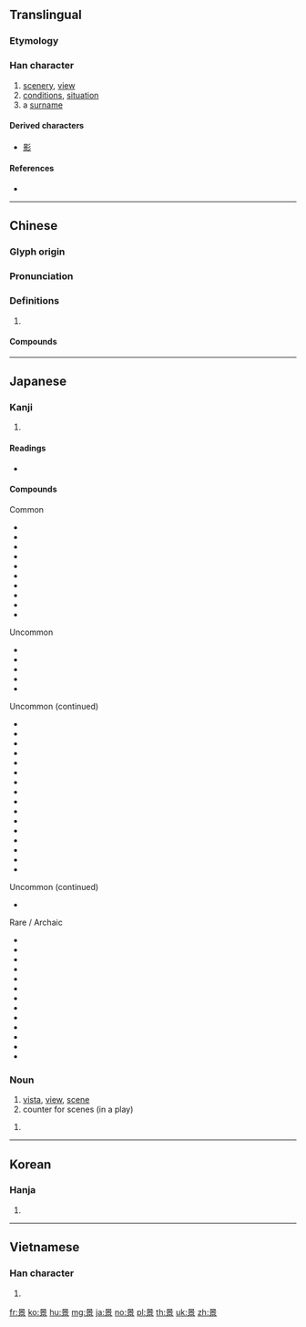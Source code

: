 ==Translingual==
===Etymology===
{{Han etyl}}
{{Han compound|日|京|ls=psc|c1=s|c2=p|t1=sun}}

===Han character===
{{Han char|rn=72|rad=日|as=08|sn=12|four=60906|canj=AYRF|ids=⿱日京}}

# [[scenery]], [[view]]
# [[conditions]], [[situation]]
# a [[surname]]

====Derived characters====
* [[影]]

====References====
* {{Han ref|kx=0496.300|dkj=13983|dj=0862.130|hdz=21520.030|uh=666F|ud=26223|bh=B4BA|bd=46266}}

----

==Chinese==
{{zh-forms}}

===Glyph origin===
{{Han etym}}

===Pronunciation===
{{zh-pron
|m=jǐng
|c=ging2
|mn=kéng
|mc=y
|oc=y
|cat=
}}

===Definitions===
{{zh-hanzi}}

# {{rfdef|zh}}

====Compounds====
{{zh-der|景點|景觀|景況|景慕|景片|景頗族|景氣|景區|景色|景深|景勝|景泰藍|景天|景物|景象|景仰|景緻|景洪|一景兒|不景氣|中景|中近景|人文景觀|何景明|佳景|侯景|侯景之亂|係風捕景|倒景|光景|內景|全景|全景電影|出外景|出景|前景|勝景|即景|即景會心|即景生情|反景|取景|和景|地理景觀|場景|外景|夜景|大殺風景|大煞風景|大遠景|奇景|好景|好景不常|好景不長|媚景|家景|實景|寫景|對景|對景傷情|布景|年景|幻景|形景|後景|急景|急景凋年|急景流年|情景|情景交融|應景|戢景|拍外景|搭景|文景之治|春和景明|春景|晚景|景光|景命|景員|景山|景岳全書|景差|景從|景從雲合|景從雲集|景德鎮|景教|景星|景星勛章|景星慶雲|景氣循環|景氣變動|景泰|景福|景致|景行|景迂生集|景遇|景運|景陽宮井|景陽崗|景雲|景風|暇景|暮景|暮景桑榆|暮景殘光|桑榆晚景|桑榆暮景|桑榆末景|殺風景|比景|流景|淑景|滅景|漢景帝|瀟湘八景|煙景|煞風景|生情見景|異景|盆景|看景生情|睹景傷情|秋景|絕景|繫風捕景|美景|美景良辰|老景|背景|背景輻射|背景音樂|自然景觀|良宵美景|良時美景|良辰媚景|良辰美景|莫景|蜃景|行景|補景|襯景|西洋景|見景生情|觸景傷情|觸景傷懷|觸景生情|觸景生懷|許景澄|躡景|躡景追飛|近景|返景|迷你盆景|過景|遠景|郭景純|配景|長繩繫景|陶弘景|陽景|霽景|靈景|風景|風景區|風景畫|高山景行|點景}}

----

==Japanese==

===Kanji===
{{ja-kanji|grade=4|rs=日08}}

# {{defn|lang=ja|sort=日08}}

====Readings====
* {{ja-readings|goon=[[きょう]] (kyō) {{non-joyo-reading}}, [[よう]] (yō) {{non-joyo-reading}}|kanon=[[えい]] (ei) {{non-joyo-reading}}, [[けい]] (kei)|kun=[[けしき]] (keshiki), [[かげ]] (kage)}}

====Compounds====
{{der-top3|Compounds for 景}}
Common
* {{m|ja|景品|tr=keihin}}
* {{m|ja|景観|tr=keikan}}
* {{m|ja|景気|tr=keiki}}
* {{m|ja|景色|tr=keshiki}}
* {{m|ja|景勝|tr=keishō}}
* {{m|ja|風景|tr=fūkei}}
* {{m|ja|背景|tr=haikei}}
* {{m|ja|情景|tr=jōkei}}
* {{m|ja|光景|tr=kōkei}}
* {{m|ja|夜景|tr=yakei}}

Uncommon
* {{m|ja|景物|tr=keibutsu}}
* {{m|ja|景況|tr=keikyō}}
* {{m|ja|美景|tr=bikei}}
* {{m|ja|盆景|tr=bonkei}}
* {{m|ja|遠景|tr=enkei}}

{{der-mid3}}
Uncommon (continued)
* {{m|ja|八景|tr=hakkei}}
* {{m|ja|百景|tr=hyakkei}}
* {{m|ja|実景|tr=jikkei}}
* {{m|ja|叙景|tr=jokei}}
* {{m|ja|海景|tr=kaikei}}
* {{m|ja|近景|tr=kinkei}}
* {{m|ja|後景|tr=kōkei}}
* {{m|ja|三景|tr=sankei}}
* {{m|ja|借景|tr=shakkei}}
* {{m|ja|小景|tr=shōkei}}
* {{m|ja|点景|tr=tenkei}}
* {{m|ja|添景|tr=tenkei}}
* {{m|ja|夕景|tr=yūkei}}
* {{m|ja|絶景|tr=zekkei}}
* {{m|ja|前景|tr=zenkei}}
* {{m|ja|全景|tr=zenkei}}

{{der-mid3}}
Uncommon (continued)
* {{m|ja|天下の景|tr=tenka no kei}}

Rare / Archaic
* {{m|ja|景仰|tr=keikō/keigyō}}
* {{m|ja|景教|tr=keikyō}}
* {{m|ja|景趣|tr=keishu}}
* {{m|ja|景雲|tr=keiun}}
* {{m|ja|晩景|tr=bankei}}
* {{m|ja|中景|tr=chūkei}}
* {{m|ja|佳景|tr=kakei}}
* {{m|ja|雪景|tr=sekkei}}
* {{m|ja|勝景|tr=shōkei}}
* {{m|ja|庭景|tr=teikei}}
* {{m|ja|雲景|tr=unkei}}
* {{m|ja|幽景|tr=yūkei}}
* {{m|ja|淑景舎|tr=shigeisa/shigeisha}}
{{der-bottom}}

===Noun===
{{ja-noun|けい}}

# [[vista]], [[view]], [[scene]]
# counter for scenes (in a play)

{{ja-noun|かげ}}
# {{alternative form of|影|lang=ja}}
----

==Korean==

===Hanja===
{{ko-hanja|hangeul=[[경]], [[영]]|eumhun=|rv=gyeong, yeong|mr=kyŏng, yŏng|y=kyeng, yeng}}

# {{defn|lang=ko|sort=日08}}

----

==Vietnamese==

===Han character===
{{vi-hantu|[[cảnh]], [[ảnh]], [[khảnh]], [[kiểng]], [[ngoảnh]], [[kẻng]], [[ngảnh]]|rs=日08}}

# {{defn|lang=vi|sort=日08}}

[[fr:景]]
[[ko:景]]
[[hu:景]]
[[mg:景]]
[[ja:景]]
[[no:景]]
[[pl:景]]
[[th:景]]
[[uk:景]]
[[zh:景]]